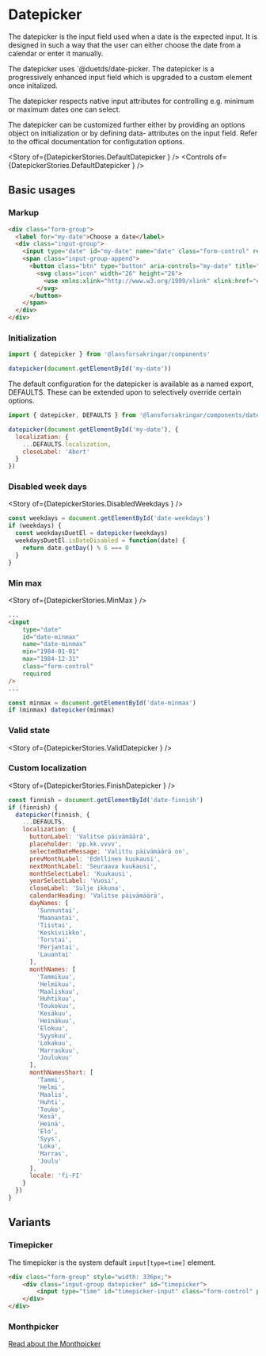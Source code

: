 
<Meta of={DatepickerStories} />

# Datepicker <Badges of={DatepickerStories} right />

<Subtitle>
    The datepicker is the input field used when a date is the expected input. It is designed in such a way that the user can either choose the date from a calendar or enter it manually.
</Subtitle>

The datepicker uses `@duetds/date-picker. The datepicker is a progressively enhanced input field which is upgraded to a custom element once initalized.

The datepicker respects native input attributes for controlling e.g. minimum or maximum dates one can select.

The datepicker can be customized further either by providing an options object on initialization or by defining data- attributes on the input field. Refer to the offical documentation for configutation options.

<Story of={DatepickerStories.DefaultDatepicker } />
<Controls of={DatepickerStories.DefaultDatepicker } />

## Basic usages

### Markup

```html
<div class="form-group">
  <label for="my-date">Choose a date</label>
  <div class="input-group">
    <input type="date" id="my-date" name="date" class="form-control" required>
    <span class="input-group-append">
      <button class="btn" type="button" aria-controls="my-date" title="Välj datum">
        <svg class="icon" width="26" height="26">
          <use xmlns:xlink="http://www.w3.org/1999/xlink" xlink:href="#calendar-26"></use>
        </svg>
      </button>
    </span>
  </div>
</div>
```

### Initialization

```javascript
import { datepicker } from '@lansforsakringar/components'

datepicker(document.getElementById('my-date'))
```

The default configuration for the datepicker is available as a named export, DEFAULTS. These can be extended upon to selectively override certain options.

```javascript
import { datepicker, DEFAULTS } from '@lansforsakringar/components/datepicker'

datepicker(document.getElementById('my-date'), {
  localization: {
    ...DEFAULTS.localization,
    closeLabel: 'Abort'
  }
})
```

### Disabled week days
<Story of={DatepickerStories.DisabledWeekdays } />

```javascript
const weekdays = document.getElementById('date-weekdays')
if (weekdays) {
  const weekdaysDuetEl = datepicker(weekdays)
  weekdaysDuetEl.isDateDisabled = function(date) {
    return date.getDay() % 6 === 0
  }
}
```


### Min max
<Story of={DatepickerStories.MinMax } />

```html
...
<input
    type="date"
    id="date-minmax"
    name="date-minmax"
    min="1984-01-01"
    max="1984-12-31"
    class="form-control"
    required
/>
...
```

```javascript
const minmax = document.getElementById('date-minmax')
if (minmax) datepicker(minmax)
```

### Valid state
<Story of={DatepickerStories.ValidDatepicker } />

### Custom localization
<Story of={DatepickerStories.FinishDatepicker } />

```javascript
const finnish = document.getElementById('date-finnish')
if (finnish) {
  datepicker(finnish, {
    ...DEFAULTS,
    localization: {
      buttonLabel: 'Valitse päivämäärä',
      placeholder: 'pp.kk.vvvv',
      selectedDateMessage: 'Valittu päivämäärä on',
      prevMonthLabel: 'Edellinen kuukausi',
      nextMonthLabel: 'Seuraava kuukausi',
      monthSelectLabel: 'Kuukausi',
      yearSelectLabel: 'Vuosi',
      closeLabel: 'Sulje ikkuna',
      calendarHeading: 'Valitse päivämäärä',
      dayNames: [
        'Sunnuntai',
        'Maanantai',
        'Tiistai',
        'Keskiviikko',
        'Torstai',
        'Perjantai',
        'Lauantai'
      ],
      monthNames: [
        'Tammikuu',
        'Helmikuu',
        'Maaliskuu',
        'Huhtikuu',
        'Toukokuu',
        'Kesäkuu',
        'Heinäkuu',
        'Elokuu',
        'Syyskuu',
        'Lokakuu',
        'Marraskuu',
        'Joulukuu'
      ],
      monthNamesShort: [
        'Tammi',
        'Helmi',
        'Maalis',
        'Huhti',
        'Touko',
        'Kesä',
        'Heinä',
        'Elo',
        'Syys',
        'Loka',
        'Marras',
        'Joulu'
      ],
      locale: 'fi-FI'
    }
  })
}
```

## Variants

### Timepicker
The timepicker is the system default `input[type=time]` element.

```html
<div class="form-group" style="width: 336px;">
    <div class="input-group datepicker" id="timepicker">
        <input type="time" id="timepicker-input" class="form-control" placeholder="hh:mm" required/>
    </div>
</div>
```

### Monthpicker
[Read about the Monthpicker](?path=/docs/forms-datepicker--monthpicker#monthpicker-)
